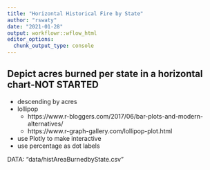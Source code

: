 ```yaml
---
title: "Horizontal Historical Fire by State"
author: "rswaty"
date: "2021-01-28"
output: workflowr::wflow_html
editor_options:
  chunk_output_type: console
---
```


## Depict acres burned per state in a horizontal chart-NOT STARTED

* descending by acres
* lollipop 
    * https://www.r-bloggers.com/2017/06/bar-plots-and-modern-alternatives/
    * https://www.r-graph-gallery.com/lollipop-plot.html
* use Plotly to make interactive
* use percentage as dot labels

DATA: "data/histAreaBurnedbyState.csv"
